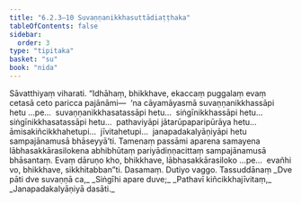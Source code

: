 ```yaml
---
title: "6.2.3–10 Suvaṇṇanikkhasuttādiaṭṭhaka"
tableOfContents: false
sidebar:
  order: 3
type: "tipitaka"
basket: "su"
book: "nida"
---
```



<DynamicBreadcrumb />

<Division number="169" book="nida" bookNo="12" page="430">

<Paragraph number="1055" book="nida">
Sāvatthiyaṃ viharati. “Idhāhaṃ, bhikkhave, ekaccaṃ puggalaṃ evaṃ cetasā ceto paricca pajānāmi—  ‘na cāyamāyasmā suvaṇṇanikkhassāpi hetu …pe…  suvaṇṇanikkhasatassāpi hetu…  siṅgīnikkhassāpi hetu…  siṅgīnikkhasatassāpi hetu…  pathaviyāpi jātarūpaparipūrāya hetu…  āmisakiñcikkhahetupi…  jīvitahetupi…  janapadakalyāṇiyāpi hetu sampajānamusā bhāseyyā’ti. Tamenaṃ passāmi aparena samayena lābhasakkārasilokena abhibhūtaṃ pariyādiṇṇacittaṃ sampajānamusā bhāsantaṃ. Evaṃ dāruṇo kho, bhikkhave, lābhasakkārasiloko …pe…  evañhi vo, bhikkhave, sikkhitabban”ti.

</Paragraph>
</Division>

<Paragraph number="1056" type="center" book="nida">
Dasamaṃ.



</Paragraph>

<Paragraph number="1057" type="center" book="nida">
Dutiyo vaggo.



</Paragraph>

<Paragraph number="1058" type="center" book="nida">
Tassuddānaṃ


</Paragraph>

<Paragraph number="1059" type="verses" book="nida">
_Dve pāti dve suvaṇṇā ca,_  
_Siṅgīhi apare duve;_  
_Pathavī kiñcikkhajīvitaṃ,_  
_Janapadakalyāṇiyā dasāti._
</Paragraph>